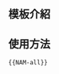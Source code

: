 <includeonly><!-- 在這裡加入模板的保護標識 --></includeonly><noinclude>{{Documentation subpage}}</noinclude>
<!-- 在本行下編輯模板說明 -->
== 模板介紹 ==

== 使用方法 ==
<pre>
{{NAM-all}}
</pre>

<includeonly>
[[Category:旗帜模板|{{PAGENAME}}]]
[[Category:納米比亞旗幟模板|{{PAGENAME}}]]
[[Category:模板說明文件導航模板|{{PAGENAME}}]]
</includeonly>